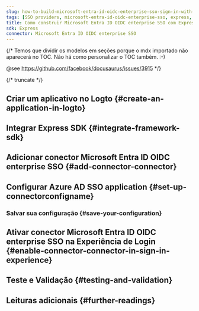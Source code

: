 ```yaml
---
slug: how-to-build-microsoft-entra-id-oidc-enterprise-sso-sign-in-with-express-and-logto
tags: [SSO providers, microsoft-entra-id-oidc-enterprise-sso, express, js, SAML authentication, enterprise login, SSO login]
title: Como construir Microsoft Entra ID OIDC enterprise SSO com Express
sdk: Express
connector: Microsoft Entra ID OIDC enterprise SSO
---
```


{/*
  Temos que dividir os modelos em seções porque o mdx importado não aparecerá no TOC.
  Não há como personalizar o TOC também. :-)

  @see https://github.com/facebook/docusaurus/issues/3915
*/}




{/* truncate */}

<Intro connector={connector} sdk="Express" link="https://expressjs.com" />

## Criar um aplicativo no Logto \{#create-an-application-in-logto}

<CreateApplication type="Aplicativo web tradicional" framework="Express" />

## Integrar Express SDK \{#integrate-framework-sdk}

<IntegrateSdk />

## Adicionar conector Microsoft Entra ID OIDC enterprise SSO \{#add-connector-connector}

<AddSsoConnector framework="Express" />

## Configurar Azure AD SSO application \{#set-up-connectorconfigname}

<ConnectorGuide />

### Salvar sua configuração \{#save-your-configuration}

<SaveYourConfiguration connector={connector} />

## Ativar conector Microsoft Entra ID OIDC enterprise SSO na Experiência de Login \{#enable-connector-connector-in-sign-in-experience}

<EnableSsoConnector />

## Teste e Validação \{#testing-and-validation}

<TestingAndValidation connector={connector} sdk="Express" />

## Leituras adicionais \{#further-readings}

<FurtherReadings />